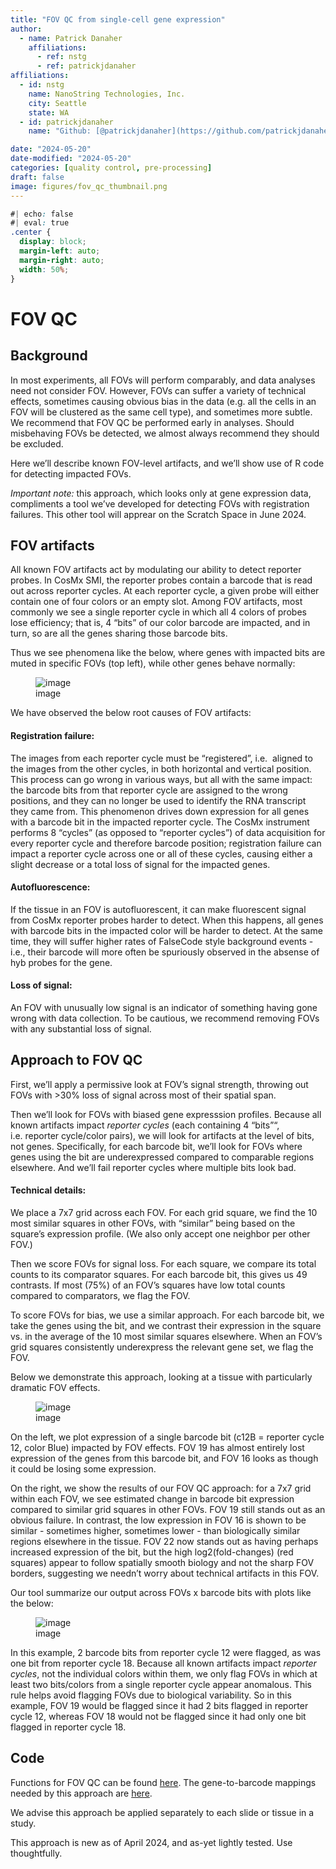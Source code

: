 ```yaml
---
title: "FOV QC from single-cell gene expression"
author:
  - name: Patrick Danaher
    affiliations:
      - ref: nstg
      - ref: patrickjdanaher
affiliations:
  - id: nstg
    name: NanoString Technologies, Inc.
    city: Seattle
    state: WA
  - id: patrickjdanaher
    name: "Github: [@patrickjdanaher](https://github.com/patrickjdanaher)"

date: "2024-05-20"
date-modified: "2024-05-20"
categories: [quality control, pre-processing]
draft: false
image: figures/fov_qc_thumbnail.png
---
```


```css
#| echo: false
#| eval: true
.center {
  display: block;
  margin-left: auto;
  margin-right: auto;
  width: 50%;
}

```


# FOV QC

## Background

In most experiments, all FOVs will perform comparably, and data analyses need not consider FOV.
However, FOVs can suffer a variety of technical effects, sometimes causing obvious bias in the 
data (e.g. all the cells in an FOV will be clustered as the same cell type), and sometimes more subtle. 
We recommend that FOV QC be performed early in analyses. Should misbehaving FOVs be detected,
we almost always recommend they should be excluded. 

Here we'll describe known FOV-level artifacts, and we'll show use of R code for detecting 
impacted FOVs.


*Important note:* this approach, which looks only at gene expression data, compliments
a tool we've developed for detecting FOVs with registration failures. 
This other tool will apprear on the Scratch Space in June 2024.

## FOV artifacts

All known FOV artifacts act by modulating our ability to detect reporter probes. In CosMx SMI, the reporter probes contain a barcode that is read out across reporter cycles. At each reporter cycle, a given probe will either contain one of four colors or an empty slot.
Among FOV artifacts, most commonly we see a single reporter cycle in which all 4 colors of probes lose efficiency;
that is, 4 "bits" of our color barcode are impacted, and in turn, so are all the genes sharing those barcode bits. 

Thus we see phenomena like the below, where genes with impacted bits are muted in specific FOVs (top left), while other genes behave normally:

![image](https://github.com/Nanostring-Biostats/CosMx-Analysis-Scratch-Space/assets/4357938/3e3dbed6-5469-4bab-885e-ad1534dba420)


We have observed the below root causes of FOV artifacts:

#### Registration failure: 
The images from each reporter cycle must be "registered", i.e. 
aligned to the images from the other cycles, in both horizontal and vertical position. 
This process can go wrong in various ways, but all with the same impact: the barcode bits 
from that reporter cycle are assigned to the wrong positions, and they can no longer be used
to identify the RNA transcript they came from. This phenomenon drives down expression
for all genes with a barcode bit in the impacted reporter cycle. 
The CosMx instrument performs 8 "cycles" (as opposed to "reporter cycles") of data acquisition for every reporter cycle and therefore barcode position;
registration failure can impact a reporter cycle across one or all of these cycles, causing
either a slight decrease or a total loss of signal for the impacted genes. 

#### Autofluorescence: 
If the tissue in an FOV is autofluorescent, it can make fluorescent 
signal from CosMx reporter probes harder to detect. When this happens, all genes with barcode
bits in the impacted color will be harder to detect. At the same time, they will
suffer higher rates of FalseCode style background events - i.e., their barcode will 
more often be spuriously observed in the absense of hyb probes for the gene. 

#### Loss of signal:
An FOV with unusually low signal is an indicator of something having gone wrong with data collection. 
To be cautious, we recommend removing FOVs with any substantial loss of signal.

## Approach to FOV QC

First, we'll apply a permissive look at FOV's signal strength, throwing out FOVs with >30% 
loss of signal across most of their spatial span. 

Then we'll look for FOVs with biased gene expresssion profiles.
Because all known artifacts impact *reporter cycles* (each containing 4 "bits"", i.e. reporter cycle/color pairs), 
we will look for artifacts at the level of bits, not genes. 
Specifically, for each barcode bit, we'll look for FOVs where genes using the bit are
underexpressed compared to comparable regions elsewhere. 
And we'll fail reporter cycles where multiple bits look bad.

#### Technical details: 

We place a 7x7 grid across each FOV. For each grid square, we find the 10 most similar squares
in other FOVs, with "similar" being based on the square's expression profile. (We also only accept one 
neighbor per other FOV.)

Then we score FOVs for signal loss. For each square, we compare its total counts to its comparator squares. 
For each barcode bit, this gives us 49 contrasts. 
If most (75%) of an FOV's squares have low total counts compared to comparators, we flag the FOV.


To score FOVs for bias, we use a similar approach. 
For each barcode bit, we take the genes using the bit, and we contrast their 
expression in the square vs. in the average of the 10 most similar squares elsewhere. 
When an FOV's grid squares consistently underexpress the relevant gene set, we flag the FOV.

Below we demonstrate this approach, looking at a tissue with particularly dramatic FOV effects. 

![image](https://github.com/Nanostring-Biostats/CosMx-Analysis-Scratch-Space/assets/4357938/76c95e5d-9bef-4bea-9571-84b37cf9b988)

On the left, we plot expression of a single barcode bit (c12B = reporter cycle 12, color Blue) impacted by FOV effects. 
FOV 19 has almost entirely lost expression of the genes from this barcode bit,
and FOV 16 looks as though it could be losing some expression. 

On the right, we show the results of our FOV QC approach: for a 7x7 grid within 
each FOV, we see estimated change in barcode bit expression compared to similar 
grid squares in other FOVs. FOV 19 still stands out as an obvious failure. 
In contrast, the low expression in FOV 16 is shown to be similar - sometimes higher, sometimes lower - 
than biologically similar regions elsewhere in the tissue. 
FOV 22 now stands out as having perhaps increased expression of the bit, but the high
log2(fold-changes) (red squares) appear to follow spatially smooth biology and not the 
sharp FOV borders, suggesting we needn't worry about technical artifacts in this FOV. 

Our tool summarize our output across FOVs x barcode bits with plots like the below:

![image](https://github.com/Nanostring-Biostats/CosMx-Analysis-Scratch-Space/assets/4357938/1faead6b-1111-4133-9c4d-555ebde70c6b)

In this example, 2 barcode bits from reporter cycle 12 were flagged, as was one bit from reporter cycle 18. 
Because all known artifacts impact *reporter cycles*, not the individual colors within them, we only flag FOVs
in which at least two bits/colors from a single reporter cycle appear anomalous. This rule helps avoid flagging
FOVs due to biological variability. 
So in this example, FOV 19 would be flagged since it had 2 bits flagged in reporter cycle 12,
whereas FOV 18 would not be flagged since it had only one bit flagged in reporter cycle 18.

## Code

Functions for FOV QC can be found [here](../code/FOV%20QC). 
The gene-to-barcode mappings needed by this approach are [here](../code/FOV%20QC/barcodes_by_panel.RDS).

We advise this approach be applied separately to each slide or tissue in a study. 

This approach is new as of April 2024, and as-yet lightly tested. 
Use thoughtfully. 




